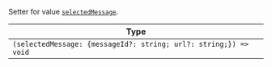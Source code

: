 Setter for value [`selectedMessage`](../../../state-and-offline-support/contexts/image-gallery-context#selectedmessage).

| Type                                                             |
| ---------------------------------------------------------------- |
| `(selectedMessage: {messageId?: string; url?: string;}) => void` |
